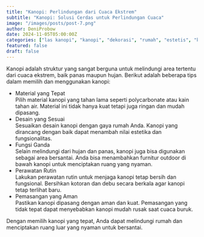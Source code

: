 ```yaml
---
title: "Kanopi: Perlindungan dari Cuaca Ekstrem"
subtitle: "Kanopi: Solusi Cerdas untuk Perlindungan Cuaca"
image: "/images/posts/post-7.png"
author: DeniProbow
date: 2024-11-05T05:00:00Z
categories: ["las kanopi", "kanopi", "dekorasi", "rumah", "estetis", "keamanan"]
featured: false
draft: false
---
```


Kanopi adalah struktur yang sangat berguna untuk melindungi area tertentu dari cuaca ekstrem, baik panas maupun hujan. Berikut adalah beberapa tips dalam memilih dan menggunakan kanopi:
<ul>
<li>Material yang Tepat</li>
Pilih material kanopi yang tahan lama seperti polycarbonate atau kain tahan air. Material ini tidak hanya kuat tetapi juga ringan dan mudah dipasang.
<li>Desain yang Sesuai</li>
Sesuaikan desain kanopi dengan gaya rumah Anda. Kanopi yang dirancang dengan baik dapat menambah nilai estetika dan fungsionalitas.
<li>Fungsi Ganda</li>
Selain melindungi dari hujan dan panas, kanopi juga bisa digunakan sebagai area bersantai. Anda bisa menambahkan furnitur outdoor di bawah kanopi untuk menciptakan ruang yang nyaman.
<li>Perawatan Rutin</li>
Lakukan perawatan rutin untuk menjaga kanopi tetap bersih dan fungsional. Bersihkan kotoran dan debu secara berkala agar kanopi tetap terlihat baru.
<li>Pemasangan yang Aman</li>
Pastikan kanopi dipasang dengan aman dan kuat. Pemasangan yang tidak tepat dapat menyebabkan kanopi mudah rusak saat cuaca buruk.
</ul>
Dengan memilih kanopi yang tepat, Anda dapat melindungi rumah dan menciptakan ruang luar yang nyaman untuk bersantai.


